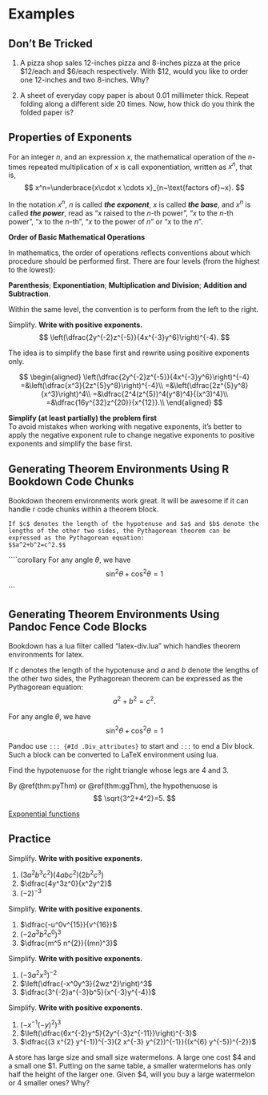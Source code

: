 # Examples

## Don't Be Tricked

::: {.rmdthink}

1. A pizza shop sales 12-inches pizza and 8-inches pizza at the price \$12/each and \$6/each respectively.  With \$12, would you like to order one 12-inches and two 8-inches. Why?

2. A sheet of everyday copy paper is about 0.01 millimeter thick. Repeat folding along a different side 20 times. Now, how thick do you think the folded paper is?

:::

## Properties of Exponents

For an integer $n$, and an expression $x$, the mathematical operation of the $n$-times repeated multiplication of $x$  is call exponentiation, written as $x^n$, that is,
$$
x^n=\underbrace{x\cdot x \cdots x}_{n~\text{factors of}~x}.
$$

In the notation $x^n$, $n$ is called ***the exponent***, $x$ is called ***the base***, and $x^n$ is called ***the power***, read as "$x$ raised to the $n$-th power",  "$x$ to the $n$-th power", "$x$ to the $n$-th", "$x$ to the power of $n$" or "$x$ to the $n$".

::: {.rmdnote}

**Order of Basic Mathematical Operations**  

In mathematics, the order of operations reflects conventions about which procedure should be performed first. There are four levels (from the highest to the lowest):

**Parenthesis**; **Exponentiation**; **Multiplication and Division**; **Addition and Subtraction**.  

Within the same level, the convention is to perform from the left to the right.

:::

:::{.exam}

Simplify. **Write with positive exponents.**
$$
\left(\dfrac{2y^{-2}z^{-5}}{4x^{-3}y^6}\right)^{-4}.
$$

:::

:::{.sol}

The idea is to simplify the base first and rewrite using positive exponents only.

$$
\begin{aligned}
    \left(\dfrac{2y^{-2}z^{-5}}{4x^{-3}y^6}\right)^{-4}
=&\left(\dfrac{x^3}{2z^{5}y^8}\right)^{-4}\\
=&\left(\dfrac{2z^{5}y^8}{x^3}\right)^4\\
=&\dfrac{2^4(z^{5})^4(y^8)^4}{(x^3)^4}\\
=&\dfrac{16y^{32}z^{20}}{x^{12}}.\\
\end{aligned}
$$

:::

::: {.rmdtip}

**Simplify (at least partially) the problem first**  
To avoid mistakes when working with negative exponents, it's better to apply the negative exponent rule to change negative exponents to positive exponents and simplify the base first.

:::

\newpage

## Generating Theorem Environments Using R Bookdown Code Chunks

Bookdown theorem environments work great. It will be awesome if it can handle r code chunks within a theorem block.

```theorem

If $c$ denotes the length of the hypotenuse and $a$ and $b$ denote the lengths of the other two sides, the Pythagorean theorem can be expressed as the Pythagorean equation:
$$a^2+b^2=c^2.$$

```

````corollary

For any angle $\theta$, we have
$$
\sin^2\theta+\cos^2\theta=1
$$

```

\newpage

## Generating Theorem Environments Using Pandoc Fence Code Blocks

Bookdown has a lua filter called "latex-div.lua" which handles theorem environments for latex.

::: {.thm name="Pythagorean Theorem" label="pyThm"}
 
If $c$ denotes the length of the hypotenuse and $a$
 and $b$ denote the lengths of the other two sides,
 the Pythagorean theorem can be expressed as the Pythagorean equation:
$$a^2+b^2=c^2.$$

:::

::: {.cor}

For any angle $\theta$, we have
$$
\sin^2\theta+\cos^2\theta=1
$$

:::

::: {.lem}

Pandoc use `::: {#Id .Div_attributes}` to start and `:::`
 to end a Div block. Such a block can be converted
  to LaTeX environment using lua.

:::

::: {.exam}
Find the hypotenuose for the right triangle whose legs are 4 and 3.
:::

:::{.sol}
By \@ref(thm:pyThm) or \@ref(thm:ggThm), the hypothenuose is
$$
\sqrt{3^2+4^2}=5.
$$
:::

[Exponential functions](http://passyworldofmathematics.com/exponents-in-the-real-world/)


\newpage

## Practice

:::{.exer}

Simplify. **Write with positive exponents.**

1. $(3a^2b^3c^2)(4abc^2)(2b^2c^3)$
2. $\dfrac{4y^3z^0}{x^2y^2}$
3. $(-2)^{-3}$

:::

:::{.exer}

Simplify. **Write with positive exponents.**

1. $\dfrac{-u^0v^{15}}{v^{16}}$
1. $(-2a^3b^2c^0)^3$
1. $\dfrac{m^5 n^{2}}{(mn)^3}$

:::

:::{.exer}

Simplify. **Write with positive exponents.**

1. $(-3a^2x^3)^{-2}$
1. $\left(\dfrac{-x^0y^3}{2wz^2}\right)^3$
1. $\dfrac{3^{-2}a^{-3}b^5}{x^{-3}y^{-4}}$

:::

:::{.exer}

Simplify. **Write with positive exponents.**

1. $\left(-x^{-1}(-y)^2\right)^3$
2. $\left(\dfrac{6x^{-2}y^5}{2y^{-3}z^{-11}}\right)^{-3}$
3. $\dfrac{(3 x^{2} y^{-1})^{-3}(2 x^{-3} y^{2})^{-1}}{(x^{6} y^{-5})^{-2}}$

:::

:::{.exer}

A store has large size and small size watermelons. A large one cost \$4 and a small one \$1. Putting on the same table, a smaller watermelons has only half the height of the larger one. Given \$4, will you buy a large watermelon or 4 smaller ones? Why?

:::
